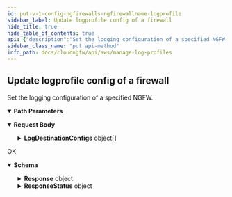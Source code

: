 ```yaml
---
id: put-v-1-config-ngfirewalls-ngfirewallname-logprofile
sidebar_label: Update logprofile config of a firewall
hide_title: true
hide_table_of_contents: true
api: {"description":"Set the logging configuration of a specified NGFW.  \n","operationId":"put-v1-config-ngfirewalls-ngfirewallname-logprofile","parameters":[{"description":"The name of the NGFW.\n","in":"path","name":"ngfirewallname","required":true,"schema":{"type":"string"}}],"requestBody":{"content":{"application/json":{"schema":{"additionalProperties":false,"properties":{"AccountId":{"description":"The unique ID of the account.\n","title":"Accountid","type":"string"},"LogDestinationConfigs":{"description":"Logging configuration of the NGFW.\n","items":{"additionalProperties":false,"properties":{"LogDestination":{"description":"The log destination details. Valid values are names of:  \n* CloudWatch log group—`LogDestination`:`panw-log-group`\n* Kinesis Data Firehose delivery stream—`LogDestination`:`panw-delivery-stream`\n* Amazon S3 bucket—`LogDestination`:`PANW-BUCKET`\n","title":"Logdestination","type":"string"},"LogDestinationType":{"description":"Specifies the type of log destination. The valid values are `S3`, `CloudWatchLogs`, `KinesisDataFirehose`.\n","title":"Logdestinationtype","type":"string"},"LogType":{"description":"Specifies the type of logs. The valid values are `TRAFFIC`, `THREAT`, `DESCRYPTION`.\n","title":"Logtype","type":"string"}},"required":["LogDestination","LogDestinationType","LogType"],"title":"LogProfileConfig","type":"object"},"title":"Logdestinationconfigs","type":"array"}},"required":["LogDestinationConfigs"],"title":"UpdateFWResourceLogProfileRequest","type":"object"}}}},"responses":{"200":{"content":{"application/json":{"schema":{"additionalProperties":false,"properties":{"Response":{"properties":{"FirewallName":{"description":"Name of the NGFW.\n","title":"Firewallname","type":"string"},"LogDestinationConfigs":{"description":"Logging configuration of the NGFW.\n","items":{"additionalProperties":false,"properties":{"LogDestination":{"description":"The log destination details. Valid values are names of:  \n* CloudWatch log group—`LogDestination`:`panw-log-group`\n* Kinesis Data Firehose delivery stream—`LogDestination`:`panw-delivery-stream`\n* Amazon S3 bucket—`LogDestination`:`PANW-BUCKET`\n","title":"Logdestination","type":"string"},"LogDestinationType":{"description":"Specifies the type of log destination. The valid values are `S3`, `CloudWatchLogs`, `KinesisDataFirehose`.\n","title":"Logdestinationtype","type":"string"},"LogType":{"description":"Specifies the type of logs. The valid values are `TRAFFIC`, `THREAT`, `DESCRYPTION`.\n","title":"Logtype","type":"string"}},"required":["LogDestination","LogDestinationType","LogType"],"title":"LogProfileConfig","type":"object"},"title":"Logdestinationconfigs","type":"array"}},"title":"ResponseData","type":"object"},"ResponseStatus":{"additionalProperties":false,"properties":{"ErrorCode":{"default":0,"description":"Default value of a successful response is 0. Any other number indicates an error code.\n","title":"Errorcode","type":"integer"},"Reason":{"description":"The error description.\n","title":"Reason","type":"string"}},"title":"Result","type":"object"}},"title":"UpdateFWResourceLogProfileResponse","type":"object"}}},"description":"OK"}},"tags":["ManageLogProfiles"],"method":"put","path":"/v1/config/ngfirewalls/{ngfirewallname}/logprofile","servers":[{"url":"https://api.us-east-1.aws.cloudngfw.paloaltonetworks.com"}],"jsonRequestBodyExample":{"AccountId":"string","LogDestinationConfigs":[{"LogDestination":"string","LogDestinationType":"string","LogType":"string"}]},"info":{"contact":{},"description":"Log entries contain properties, activities, or behaviors associated with the logged event, such as the application type or the IP address of an attacker.  \n\nCloud NGFW can captures threat, traffic, and decryption profiles. For more information, see [Configure logging for Cloud NGFW on AWS](https://docs.paloaltonetworks.com/cloud-ngfw/aws/cloud-ngfw-on-aws/create-cloud-ngfw-instances-and-endpoints/configure-logging-for-the-cloud-ngfw-on-aws).\n","title":"Manage Log Profiles","version":"1.0.0"},"postman":{"name":"Update logprofile config of a firewall","description":{"content":"Set the logging configuration of a specified NGFW.  \n","type":"text/plain"},"url":{"path":["v1","config","ngfirewalls",":ngfirewallname","logprofile"],"host":["{{baseUrl}}"],"query":[],"variable":[{"disabled":false,"description":{"content":"(Required) The name of the NGFW.\n","type":"text/plain"},"type":"any","value":"","key":"ngfirewallname"}]},"header":[{"key":"Content-Type","value":"application/json"},{"key":"Accept","value":"application/json"}],"method":"PUT","body":{"mode":"raw","raw":"\"\"","options":{"raw":{"language":"json"}}}}}
sidebar_class_name: "put api-method"
info_path: docs/cloudngfw/api/aws/manage-log-profiles
---
```



## Update logprofile config of a firewall



Set the logging configuration of a specified NGFW.  


<details style={{"marginBottom":"1rem"}} data-collapsed={false} open={true}><summary style={{}}><strong>Path Parameters</strong></summary><div><ul><ParamsItem className={"paramsItem"} param={{"description":"The name of the NGFW.\n","in":"path","name":"ngfirewallname","required":true,"schema":{"type":"string"}}}></ParamsItem></ul></div></details><MimeTabs><TabItem label={"application/json"} value={"application/json-schema"}><details style={{}} data-collapsed={false} open={true}><summary style={{"textAlign":"left"}}><strong>Request Body</strong></summary><div style={{"textAlign":"left","marginLeft":"1rem"}}></div><ul style={{"marginLeft":"1rem"}}><SchemaItem collapsible={false} name={"AccountId"} required={false} schemaDescription={"The unique ID of the account.\n"} schemaName={"Accountid"} qualifierMessage={undefined} defaultValue={undefined}></SchemaItem><SchemaItem collapsible={true} className={"schemaItem"}><details style={{}}><summary style={{}}><strong>LogDestinationConfigs</strong><span style={{"opacity":"0.6"}}> object[]</span></summary><div style={{"marginLeft":"1rem"}}><div style={{"marginTop":".5rem","marginBottom":".5rem"}}>

Logging configuration of the NGFW.


</div><SchemaItem collapsible={false} name={"LogDestination"} required={true} schemaDescription={"The log destination details. Valid values are names of:  \n* CloudWatch log group—`LogDestination`:`panw-log-group`\n* Kinesis Data Firehose delivery stream—`LogDestination`:`panw-delivery-stream`\n* Amazon S3 bucket—`LogDestination`:`PANW-BUCKET`\n"} schemaName={"Logdestination"} qualifierMessage={undefined} defaultValue={undefined}></SchemaItem><SchemaItem collapsible={false} name={"LogDestinationType"} required={true} schemaDescription={"Specifies the type of log destination. The valid values are `S3`, `CloudWatchLogs`, `KinesisDataFirehose`.\n"} schemaName={"Logdestinationtype"} qualifierMessage={undefined} defaultValue={undefined}></SchemaItem><SchemaItem collapsible={false} name={"LogType"} required={true} schemaDescription={"Specifies the type of logs. The valid values are `TRAFFIC`, `THREAT`, `DESCRYPTION`.\n"} schemaName={"Logtype"} qualifierMessage={undefined} defaultValue={undefined}></SchemaItem></div></details></SchemaItem></ul></details></TabItem></MimeTabs><div><ApiTabs><TabItem label={"200"} value={"200"}><div>

OK

</div><div><MimeTabs groupId={"mime-type"}><TabItem label={"application/json"} value={"application/json"}><SchemaTabs groupId={"schema-tabs"}><TabItem label={"Schema"} value={"Schema"}><details style={{}} data-collapsed={false} open={true}><summary style={{"textAlign":"left"}}><strong>Schema</strong></summary><div style={{"textAlign":"left","marginLeft":"1rem"}}></div><ul style={{"marginLeft":"1rem"}}><SchemaItem collapsible={true} className={"schemaItem"}><details style={{}}><summary style={{}}><strong>Response</strong><span style={{"opacity":"0.6"}}> object</span></summary><div style={{"marginLeft":"1rem"}}><SchemaItem collapsible={false} name={"FirewallName"} required={false} schemaDescription={"Name of the NGFW.\n"} schemaName={"Firewallname"} qualifierMessage={undefined} defaultValue={undefined}></SchemaItem><SchemaItem collapsible={true} className={"schemaItem"}><details style={{}}><summary style={{}}><strong>LogDestinationConfigs</strong><span style={{"opacity":"0.6"}}> object[]</span></summary><div style={{"marginLeft":"1rem"}}><div style={{"marginTop":".5rem","marginBottom":".5rem"}}>

Logging configuration of the NGFW.


</div><SchemaItem collapsible={false} name={"LogDestination"} required={false} schemaDescription={"The log destination details. Valid values are names of:  \n* CloudWatch log group—`LogDestination`:`panw-log-group`\n* Kinesis Data Firehose delivery stream—`LogDestination`:`panw-delivery-stream`\n* Amazon S3 bucket—`LogDestination`:`PANW-BUCKET`\n"} schemaName={"Logdestination"} qualifierMessage={undefined} defaultValue={undefined}></SchemaItem><SchemaItem collapsible={false} name={"LogDestinationType"} required={false} schemaDescription={"Specifies the type of log destination. The valid values are `S3`, `CloudWatchLogs`, `KinesisDataFirehose`.\n"} schemaName={"Logdestinationtype"} qualifierMessage={undefined} defaultValue={undefined}></SchemaItem><SchemaItem collapsible={false} name={"LogType"} required={false} schemaDescription={"Specifies the type of logs. The valid values are `TRAFFIC`, `THREAT`, `DESCRYPTION`.\n"} schemaName={"Logtype"} qualifierMessage={undefined} defaultValue={undefined}></SchemaItem></div></details></SchemaItem></div></details></SchemaItem><SchemaItem collapsible={true} className={"schemaItem"}><details style={{}}><summary style={{}}><strong>ResponseStatus</strong><span style={{"opacity":"0.6"}}> object</span></summary><div style={{"marginLeft":"1rem"}}><SchemaItem collapsible={false} name={"ErrorCode"} required={false} schemaDescription={"Default value of a successful response is 0. Any other number indicates an error code.\n"} schemaName={"Errorcode"} qualifierMessage={undefined} defaultValue={0}></SchemaItem><SchemaItem collapsible={false} name={"Reason"} required={false} schemaDescription={"The error description.\n"} schemaName={"Reason"} qualifierMessage={undefined} defaultValue={undefined}></SchemaItem></div></details></SchemaItem></ul></details></TabItem><TabItem label={"Example (from schema)"} value={"Example (from schema)"}><ResponseSamples responseExample={"{\n  \"Response\": {\n    \"FirewallName\": \"string\",\n    \"LogDestinationConfigs\": [\n      {\n        \"LogDestination\": \"string\",\n        \"LogDestinationType\": \"string\",\n        \"LogType\": \"string\"\n      }\n    ]\n  },\n  \"ResponseStatus\": {\n    \"ErrorCode\": 0,\n    \"Reason\": \"string\"\n  }\n}"} language={"json"}></ResponseSamples></TabItem></SchemaTabs></TabItem></MimeTabs></div></TabItem></ApiTabs></div>
      